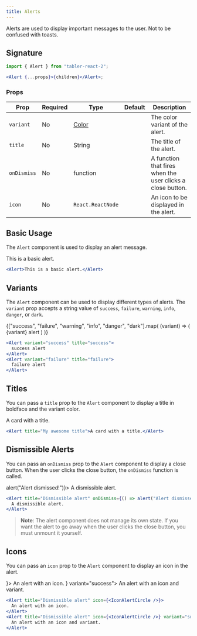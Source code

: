 ```yaml
---
title: Alerts
---
```



Alerts are used to display important messages to the user. Not to be confused with toasts.

## Signature

```jsx
import { Alert } from "tabler-react-2";

<Alert {...props}>{children}</Alert>;
```

### Props

| Prop        | Required | Type                       | Default | Description                                                |
| ----------- | -------- | -------------------------- | ------- | ---------------------------------------------------------- |
| `variant`   | No       | [Color](/utilities/colors) |         | The color variant of the alert.                            |
| `title`     | No       | String                     |         | The title of the alert.                                    |
| `onDismiss` | No       | function                   |         | A function that fires when the user clicks a close button. |
| `icon`      | No       | `React.ReactNode`          |         | An icon to be displayed in the alert.                      |

## Basic Usage

The `Alert` component is used to display an alert message.

<Excerpt>
  <Alert>This is a basic alert.</Alert>
</Excerpt>

```jsx
<Alert>This is a basic alert.</Alert>
```

## Variants

The `Alert` component can be used to display different types of alerts. The `variant` prop accepts a string value of `success`, `failure`, `warning`, `info`, `danger`, or `dark`.

<Excerpt>
  <div
    style={{
      display: "flex",
      flexDirection: "row",
      gap: 10,
      flexWrap: "wrap",
      alignItems: "center",
    }}
  >
    {["success", "failure", "warning", "info", "danger", "dark"].map(
      (variant) => (
        <Alert
          key={variant}
          variant={variant}
          title={variant}
          style={{ maxWidth: 250, minWidth: 150 }}
        >
          {variant} alert
        </Alert>
      )
    )}
  </div>
</Excerpt>

```jsx
<Alert variant="success" title="success">
  success alert
</Alert>
<Alert variant="failure" title="failure">
  failure alert
</Alert>
```

## Titles

You can pass a `title` prop to the `Alert` component to display a title in boldface and the variant color.

<Excerpt>
  <Alert title="My awesome title">A card with a title.</Alert>
</Excerpt>

```jsx
<Alert title="My awesome title">A card with a title.</Alert>
```

## Dismissible Alerts

You can pass an `onDismiss` prop to the `Alert` component to display a close button. When the user clicks the close button, the `onDismiss` function is called.

<Excerpt>
  <Alert title="Dismissible alert" onDismiss={() => alert("Alert dismissed!")}>
    <span>A dismissible alert.</span>
  </Alert>
</Excerpt>

```jsx
<Alert title="Dismissible alert" onDismiss={() => alert("Alert dismissed!")}>
  A dismissible alert.
</Alert>
```

> **Note**: The alert component does not manage its own state. If you want the alert to go away when the user clicks the close button, you must unmount it yourself.

## Icons

You can pass an `icon` prop to the `Alert` component to display an icon in the alert.

<Excerpt>
  <Alert title="Icon alert" icon={<IconAlertCircle />}>
    <span>An alert with an icon.</span>
  </Alert>
  <Alert title="Icon alert" icon={<IconAlertCircle />} variant="success">
    <span>An alert with an icon and variant.</span>
  </Alert>
</Excerpt>

```jsx
<Alert title="Dismissible alert" icon={<IconAlertCircle />}>
  An alert with an icon.
</Alert>
<Alert title="Dismissible alert" icon={<IconAlertCircle />} variant="success">
  An alert with an icon and variant.
</Alert>
```
